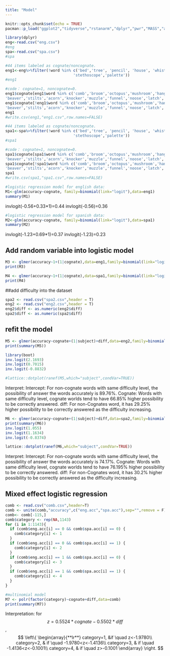 ```yaml
---
title: "Model"
---
```


```r
knitr::opts_chunk$set(echo = TRUE)
pacman::p_load("ggplot2","tidyverse","rstanarm","dplyr","pwr","MASS","arm","lme4","tidyr")
```

```r
library(dplyr)
eng<-read.csv("eng.csv")
#eng
spa<-read.csv("spa.csv")
#spa
```

```r
#44 items labeled as cognate/noncognate.
eng1<-eng%>%filter(!word %in% c('bed','tree', 'pencil', 'house', 'whistle','scissors','saw','toothbrush','pretzel','bench','globe','cactus','escalator','pelican',
                              'stethoscope','palette'))
#eng1

```

```r
#code： cognate=1, noncognate=0.
eng1$cognate[eng1$word %in% c('comb','broom','octopus','mushroom','hanger','wheelchair','snail','seahorse','wreath',
'beaver','stilts','acorn','knocker','muzzle','funnel','noose','latch','scroll','tongs','yoke','trellis','protractor')] <- 0
eng1$cognate[!eng1$word %in% c('comb','broom','octopus','mushroom','hanger','wheelchair','snail','seahorse','wreath',
'beaver','stilts','acorn','knocker','muzzle','funnel','noose','latch','scroll','tongs','yoke','trellis','protractor')] <- 1
eng1
#write.csv(eng1,"eng1.csv",row.names=FALSE)
```

```r
#44 items labeled as cognate/noncognate.
spa1<-spa%>%filter(!word %in% c('bed','tree', 'pencil', 'house', 'whistle','scissors','saw','toothbrush','pretzel','bench','globe','cactus','escalator','pelican',
                              'stethoscope','palette'))
#spa1
```

```r
#code： cognate=1, noncognate=0.
spa1$cognate[spa1$word %in% c('comb','broom','octopus','mushroom','hanger','wheelchair','snail','seahorse','wreath',
'beaver','stilts','acorn','knocker','muzzle','funnel','noose','latch','scroll','tongs','yoke','trellis','protractor')] <- 0
spa1$cognate[!spa1$word %in% c('comb','broom','octopus','mushroom','hanger','wheelchair','snail','seahorse','wreath',
'beaver','stilts','acorn','knocker','muzzle','funnel','noose','latch','scroll','tongs','yoke','trellis','protractor')] <- 1
spa1
#write.csv(spa1,"spa1.csv",row.names=FALSE)
```

```r
#logistic regression model for english data:
M1<-glm(accuracy~cognate, family=binomial(link="logit"),data=eng1)
summary(M1)
```

invlogit(-0.56+0.33*1)=0.44
invlogit(-0.56)=0.36


```r
#logistic regression model for spanish data:
M2<-glm(accuracy~cognate, family=binomial(link="logit"),data=spa1)
summary(M2)
```

invlogit(-1.23+0.69*1)=0.37
invlogit(-1.23)=0.23


## Add random variable into logistic model 
```r
M3 <- glmer(accuracy~1+(1|cognate),data=eng1,family=binomial(link="logit"))
print(M3)
```

```r
M4 <- glmer(accuracy~1+(1|cognate),data=spa1,family=binomial(link="logit"))
print(M4)
```

##add difficulty into the dataset
```r
spa2 <- read.csv("spa2.csv",header = T)
eng2 <- read.csv("eng2.csv",header = T)
eng2$diff <- as.numeric(eng2$diff)
spa2$diff <- as.numeric(spa2$diff)
```

## refit the model 
```r
M5 <- glmer(accuracy~cognate+(1|subject)+diff,data=eng2,family=binomial(link="logit"))
print(summary(M5))

library(boot)
inv.logit(2.1693)
inv.logit(0.7015)
inv.logit(-0.8832)

#lattice::dotplot(ranef(M5,which="subject",condVar=TRUE))
```

Interpret:
Intercept: For non-cognate words with same difficulty level, the possibility of answer the words accurately is 89.76%.
Cognate: Words with same difficulty level, cognate worlds tend to have 66.85% higher possibility to be correctly answered.
diff: For non-Cognates word, it has 29.25% higher possibility to be correctly answered as the difficulty increasing. 

```r
M6 <- glmer(accuracy~cognate+(1|subject)+diff,data=spa2,family=binomial(link="logit"))
print(summary(M6))
inv.logit(1.055)
inv.logit(1.1634)
inv.logit(-0.8374)

lattice::dotplot(ranef(M6,which="subject",condVar=TRUE))
```

Interpret:
Intercept: For non-cognate words with same difficulty level, the possibility of answer the words accurately is 74.17%.
Cognate: Words with same difficulty level, cognate worlds tend to have 76.195% higher possibility to be correctly answered.
diff: For non-Cognates word, it has 30.2% higher possibility to be correctly answered as the difficulty increasing. 


## Mixed effect logistic regression
```r
comb <- read.csv("comb.csv",header=T)
comb <- unite(comb,"accuracy",c("eng.acc","spa.acc"),sep="",remove = F)
comb<- comb[-115,]
comb$category <- rep(NA,1143)
for (i in 1:1143){
  if (comb$eng.acc[i] == 0 && comb$spa.acc[i] == 0) {
    comb$category[i] <- 1 
  }
  if (comb$eng.acc[i] == 0 && comb$spa.acc[i] == 1) {
    comb$category[i] <- 2 
  }
  if (comb$eng.acc[i] == 1 && comb$spa.acc[i] == 0) {
    comb$category[i] <- 3 
  }
  if (comb$eng.acc[i] == 1 && comb$spa.acc[i] == 1) {
    comb$category[i] <- 4
  }
}
```

```r
#multinomial model
M7 <- polr(factor(category)~cognate+diff,data=comb)
print(summary(M7))
```

Interpretation: 
for $$z=0.5524*cognate-0.5502*diff$$, 
$$
\left\{  
             \begin{array}{**lr**}  
             category=1, &if \quad z<-1.9780\\  
             category=2, & if \quad -1.9780<z<-1.4136\\  
             category=3, & if \quad -1.4136<z<-0.1001\\
             category=4, & if \quad z>-0.1001
             \end{array}  
\right.
$$


